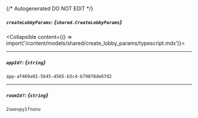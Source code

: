 {/* Autogenerated DO NOT EDIT  */}

##### `createLobbyParams`: *{`shared.CreateLobbyParams`}*
<Collapsible content={() => import('/content/models/shared/create_lobby_params/typescript.mdx')}>
</Collapsible>

---
##### `appId?`: *{`string`}*
`app-af469a92-5b45-4565-b3c4-b79878de67d2`

---
##### `roomId?`: *{`string`}*
`2swovpy1fnunu`

